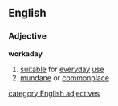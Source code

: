 ==English==
===Adjective===
'''workaday'''
#[[suitable]] for [[everyday]] [[use]]
#[[mundane]] or [[commonplace]]
[[category:English adjectives]]